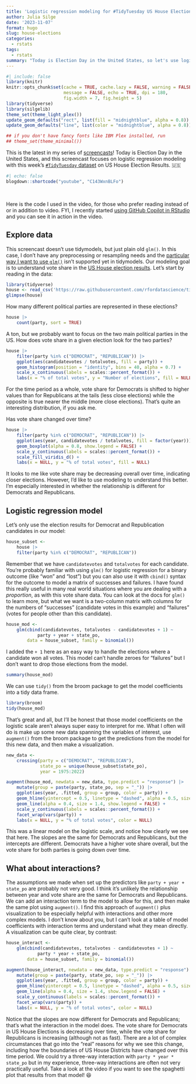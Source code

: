 ```yaml
---
title: 'Logistic regression modeling for #TidyTuesday US House Elections'
author: Julia Silge
date: '2023-11-07'
format: hugo
slug: house-elections
categories:
  - rstats
tags:
  - rstats
summary: "Today is Election Day in the United States, so let's use logistic regression modeling to explore vote share in US House elections."
---
```


```r
#| include: false
library(knitr)
knitr::opts_chunk$set(cache = TRUE, cache.lazy = FALSE, warning = FALSE, 
                      message = FALSE, echo = TRUE, dpi = 180,
                      fig.width = 7, fig.height = 5)
library(tidyverse)
library(silgelib)
theme_set(theme_light_plex())
update_geom_defaults("rect", list(fill = "midnightblue", alpha = 0.8))
update_geom_defaults("line", list(color = "midnightblue", alpha = 0.8))

## if you don't have fancy fonts like IBM Plex installed, run
## theme_set(theme_minimal())
```

This is the latest in my series of [screencasts](https://www.youtube.com/juliasilge)! Today is Election Day in the United States, and this screencast focuses on logistic regression modeling with this week's [`#TidyTuesday` dataset](https://github.com/rfordatascience/tidytuesday) on US House Election Results. 🇺🇸

```r
#| echo: false
blogdown::shortcode("youtube", "C143WxnBLFo")
```

</br>

Here is the code I used in the video, for those who prefer reading instead of or in addition to video. FYI, I recently started [using GitHub Copilot in RStudio](https://docs.posit.co/ide/user/ide/guide/tools/copilot.html) and you can see it in action in the video.

## Explore data

This screencast doesn't use tidymodels, but just plain old `glm()`. In this case, I don't have any preprocessing or resampling needs and the [particular way I want to use `glm()`](https://github.com/tidymodels/parsnip/issues/266) isn't supported yet in tidymodels. Our modeling goal is to understand vote share in the [US House election results](https://github.com/rfordatascience/tidytuesday/blob/master/data/2023/2023-11-07/readme.md). Let's start by reading in the data:

```r
library(tidyverse)
house <- read_csv('https://raw.githubusercontent.com/rfordatascience/tidytuesday/master/data/2023/2023-11-07/house.csv')
glimpse(house)
```

How many different political parties are represented in these elections?

```r
house |> 
    count(party, sort = TRUE)
```

A ton, but we probably want to focus on the two main political parties in the US. How does vote share in a given election look for the two parties?

```r
house |> 
    filter(party %in% c("DEMOCRAT", "REPUBLICAN")) |>
    ggplot(aes(candidatevotes / totalvotes, fill = party)) +
    geom_histogram(position = "identity", bins = 40, alpha = 0.7) +
    scale_x_continuous(labels = scales::percent_format()) +
    labs(x = "% of total votes", y = "Number of elections", fill = NULL)
```

For the time period as a whole, vote share for Democrats is shifted to higher values than for Republicans at the tails (less close elections) while the opposite is true nearer the middle (more close elections). That's quite an interesting distribution, if you ask me. 

Has vote share changed over time?

```r
house |> 
    filter(party %in% c("DEMOCRAT", "REPUBLICAN")) |>
    ggplot(aes(year, candidatevotes / totalvotes, fill = factor(year))) +
    geom_boxplot(alpha = 0.8, show.legend = FALSE) +
    scale_y_continuous(labels = scales::percent_format()) +
    scale_fill_viridis_d() +
    labs(x = NULL, y = "% of total votes", fill = NULL)
```

It looks to me like vote share may be decreasing overall over time, indicating closer elections. However, I'd like to use modeling to understand this better. I'm especially interested in whether the relationship is different for Democrats and Republicans.

## Logistic regression model

Let's only use the election results for Democrat and Republication candidates in our model:

```r
house_subset <-
    house |> 
    filter(party %in% c("DEMOCRAT", "REPUBLICAN"))
```

Remember that we have `candidatevotes` and `totalvotes` for each candidate. You're probably familiar with using `glm()` for logistic regression for a binary outcome (like "won" and "lost") but you can also use it with `cbind()` syntax for the outcome to model a matrix of successes and failures. I have found this really useful in many real world situations where you are dealing with a _proportion_, as with this vote share data. You can look at the docs for `glm()` to learn more, but what we want is a two-column matrix with columns for the numbers of "successes" (candidate votes in this example) and "failures" (votes for people other than this candidate).

```r
house_mod <-
    glm(cbind(candidatevotes, totalvotes - candidatevotes + 1) ~ 
            party + year + state_po, 
        data = house_subset, family = binomial())
```

I added the `+ 1` here as an easy way to handle the elections where a candidate won all votes. This model can't handle zeroes for "failures" but I don't want to drop those elections from the model. 

```r
summary(house_mod)
```

We can use `tidy()` from the broom package to get the model coefficients into a tidy data frame.

```r
library(broom)
tidy(house_mod)
```

That's great and all, but I'll be honest that those model coefficients on the logistic scale aren't always super easy to interpret for me. What I often will do is make up some new data spanning the variables of interest, use `augment()` from the broom package to get the predictions from the model for this new data, and then make a visualization.

```r
new_data <-
    crossing(party = c("DEMOCRAT", "REPUBLICAN"),
             state_po = unique(house_subset$state_po),
             year = 1975:2022)

augment(house_mod, newdata = new_data, type.predict = "response") |>
    mutate(group = paste(party, state_po, sep = "_")) |>
    ggplot(aes(year, .fitted, group = group, color = party)) +
    geom_hline(yintercept = 0.5, linetype = "dashed", alpha = 0.5, size = 2, color = "gray50") +
    geom_line(alpha = 0.4, size = 1.4, show.legend = FALSE) +
    scale_y_continuous(labels = scales::percent_format()) +
    facet_wrap(vars(party)) +
    labs(x = NULL, y = "% of total votes", color = NULL)

```

This was a linear model on the logistic scale, and notice how clearly we see that here. The slopes are the same for Democrats and Republicans, but the intercepts are different. Democrats have a higher vote share overall, but the vote share for both parties is going down over time.

## What about interactions?

The assumptions we made when set up the predictors like `party + year + state_po` are probably not very good. I think it's unlikely the relationship between year and vote share are the same for Democrats and Republicans. We can add an interaction term to the model to allow for this, and then make the same plot using `augment()`. I find this approach of `augment()` plus visualization to be especially helpful with interactions and other more complex models. I don't know about you, but I can't look at a table of model coefficients with interaction terms and understand what they mean directly. A visualization can be quite clear, by contrast:

```r
house_interact <-
    glm(cbind(candidatevotes, totalvotes - candidatevotes + 1) ~ 
            party * year + state_po, 
        data = house_subset, family = binomial())

augment(house_interact, newdata = new_data, type.predict = "response") |>
    mutate(group = paste(party, state_po, sep = "_")) |>
    ggplot(aes(year, .fitted, group = group, color = party)) +
    geom_hline(yintercept = 0.5, linetype = "dashed", alpha = 0.5, size = 2, color = "gray50") +
    geom_line(alpha = 0.4, size = 1.4, show.legend = FALSE) +
    scale_y_continuous(labels = scales::percent_format()) +
    facet_wrap(vars(party)) +
    labs(x = NULL, y = "% of total votes", color = NULL)
```

Notice that the slopes are now different for Democrats and Republicans; that's what the interaction in the model does. The vote share for Democrats in US House Elections is decreasing over time, while the vote share for Republicans is increasing (although not as fast). There are a lot of complex circumstances that go into the "real" reasons for why we see this change, including how the boundaries of US House Districts have changed over this time period. We could try a three-way interaction with `party * year * state_po` but in my experience, three-way interactions are often not very practically useful. Take a look at the video if you want to see the spaghetti plot that results from that model! 😆

